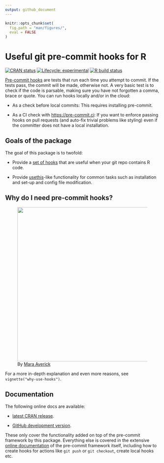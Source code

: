 ```yaml
---
output: github_document
---
```


<!-- README.md is generated from README.Rmd. Please edit that file -->

```r
knitr::opts_chunk$set(
  fig.path = "man/figures/",
  eval = FALSE
)
```

# Useful git pre-commit hooks for R

<!-- badges: start -->

[![CRAN status](https://www.r-pkg.org/badges/version/precommit)](https://CRAN.R-project.org/package=precommit) [![Lifecycle: experimental](https://img.shields.io/badge/lifecycle-experimental-orange.svg)](https://lifecycle.r-lib.org/articles/stages.html#experimental) [![R build status](https://github.com/lorenzwalthert/precommit/workflows/R-CMD-check/badge.svg)](https://github.com/lorenzwalthert/precommit/actions)

<!-- badges: end -->

[Pre-commit hooks](https://pre-commit.com) are tests that run each time you attempt to commit. If the tests pass, the commit will be made, otherwise not. A very basic test is to check if the code is parsable, making sure you have not forgotten a comma, brace or quote. You can run hooks locally and/or in the cloud:

-   As a check before local commits: This requires installing pre-commit.

-   As a CI check with <https://pre-commit.ci>: If you want to enforce passing hooks on pull requests (and auto-fix trivial problems like styling) even if the committer does not have a local installation.

## Goals of the package

The goal of this package is to twofold:

-   Provide a [set of hooks](https://lorenzwalthert.github.io/precommit/articles/available-hooks.html) that are useful when your git repo contains R code.

-   Provide [usethis](https://github.com/r-lib/usethis)-like functionality for common tasks such as installation and set-up and config file modification.

## Why do I need pre-commit hooks?

<figure>
<img src="man/figures/pre-commit-meme.jpeg" width="500" align="center" href="https://twitter.com/dataandme/status/1255510799273132032"/>
<figcaption>By <a href=https://twitter.com/dataandme/status/1255510799273132032>Mara Averick</a></figcaption>
</figure>

For a more in-depth explanation and even more reasons, see `vignette("why-use-hooks")`.

## Documentation

The following online docs are available:

-   [latest CRAN release](https://lorenzwalthert.github.io/precommit/).

-   [GitHub development version](https://lorenzwalthert.github.io/precommit/dev/).

These only cover the functionality added on top of the pre-commit framework by this package. Everything else is covered in the extensive [online documentation](https://pre-commit.com) of the pre-commit framework itself, including how to create hooks for actions like `git push` or `git checkout`, create local hooks etc.
